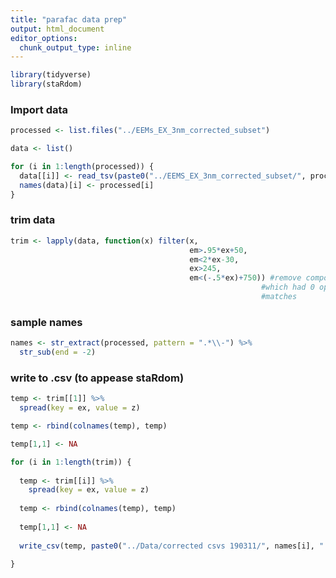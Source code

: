 ```yaml
---
title: "parafac data prep"
output: html_document
editor_options: 
  chunk_output_type: inline
---
```


```r

library(tidyverse)
library(staRdom)

```

### Import data

```r

processed <- list.files("../EEMs_EX_3nm_corrected_subset")

data <- list()

for (i in 1:length(processed)) {
  data[[i]] <- read_tsv(paste0("../EEMS_EX_3nm_corrected_subset/", processed[i]), skip = 0, col_names = TRUE)
  names(data)[i] <- processed[i]
}

```

### trim data

```r

trim <- lapply(data, function(x) filter(x, 
                                        em>.95*ex+50, 
                                        em<2*ex-30,
                                        ex>245,
                                        em<(-.5*ex)+750)) #remove component 6
                                                        #which had 0 openfluor
                                                        #matches

```

### sample names

```r

names <- str_extract(processed, pattern = ".*\\-") %>%
  str_sub(end = -2)

```

### write to .csv (to appease staRdom)

```r

temp <- trim[[1]] %>%
  spread(key = ex, value = z)

temp <- rbind(colnames(temp), temp)

temp[1,1] <- NA

for (i in 1:length(trim)) {
  
  temp <- trim[[i]] %>%
    spread(key = ex, value = z)
  
  temp <- rbind(colnames(temp), temp)
  
  temp[1,1] <- NA
  
  write_csv(temp, paste0("../Data/corrected csvs 190311/", names[i], ".csv"), col_names = FALSE, append = FALSE)
  
}  

```

